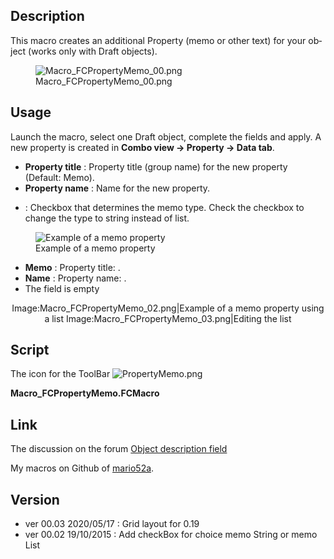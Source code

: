 <languages/>

<div lang="en" dir="ltr" class="mw-content-ltr">
{{Macro
|Name=Macro_PropertyMemo
|Icon=PropertyMemo.png
|Description={{ColoredText|#ff0000|#ffffff|New version GUI modifyed for the HD dpi (QGridLayout) run only FC version 0.19 and more (PySide2 Qt5)}} <br/> <br/> 
For the precedent version see [https://gist.githubusercontent.com/mario52a/eafcf79703fab64b8da5/raw/51702c17fb4b205da52488bf2a239011bbbc9da5/Macro_FCPropertyMemo.FCMacro Macro_FCPropertyMemo.FCMacro] and install it manually.<br/><br/>
This macro creates an additional Property (memo or other text) for your object (works only with Draft objects).
|Author=Mario52
|Version=2020-05-17
|FCVersion=0.19
|Download=[https://wiki.freecad.org/images/f/f2/PropertyMemo.png ToolBar Icon]
}}
</div>

<div lang="en" dir="ltr" class="mw-content-ltr">
==Description==
</div>

<div lang="en" dir="ltr" class="mw-content-ltr">
This macro creates an additional Property (memo or other text) for your object (works only with Draft objects).
</div>

[[Image:Macro_FCPropertyMemo_00.png]]
<div lang="en" dir="ltr" class="mw-content-ltr">
{{Caption|Adding one property Memo → Name}}
</div>

<div lang="en" dir="ltr" class="mw-content-ltr">
==Usage==
</div>

<div lang="en" dir="ltr" class="mw-content-ltr">
Launch the macro, select one Draft object, complete the fields and apply. A new property is created in '''Combo view → Property → Data tab'''.
</div>

<div lang="en" dir="ltr" class="mw-content-ltr">
*'''Property title''' : Property title (group name) for the new property (Default: Memo).
*'''Property name''' : Name for the new property.
*{{CheckBox|TRUE|UnCheck for String}} : Checkbox that determines the memo type. Check the checkbox to change the type to string instead of list.
</div>


<div lang="en" dir="ltr" class="mw-content-ltr">
[[File:Macro_FCPropertyMemo_01.png|left|Example of a memo property]]
</div>

{{clear}}

<div lang="en" dir="ltr" class="mw-content-ltr">
* '''Memo''' : Property title: {{Value|Memo}}.
* '''Name''' : Property name: {{Value|Name}}.
* The field is empty
</div>

<div lang="en" dir="ltr" class="mw-content-ltr">
<center>
<gallery widths="400" heights="200">
Image:Macro_FCPropertyMemo_02.png|Example of a memo property using a list
Image:Macro_FCPropertyMemo_03.png|Editing the list
</gallery>
</center>
{{clear}}
</div>

<div lang="en" dir="ltr" class="mw-content-ltr">
==Script==
</div>

<div lang="en" dir="ltr" class="mw-content-ltr">
The icon for the ToolBar [[File:PropertyMemo.png]]
</div>


'''Macro_FCPropertyMemo.FCMacro''' 

{{MacroCode|code=

# -*- coding: utf-8 -*-
from __future__ import unicode_literals
"""
***************************************************************************
*   Copyright (c) 2015, 2016, 2017, 2018, 2019, 2020 <mario52>            *
*                                                                         *
*   This file is a supplement to the FreeCAD CAx development system.      *
*                                                                         *
*   This program is free software; you can redistribute it and/or modify  *
*   it under the terms of the GNU Lesser General Public License (LGPL)    *
*   as published by the Free Software Foundation; either version 2 of     *
*   the License, or (at your option) any later version.                   *
*   for detail see the LICENCE text file.                                 *
**                                                                       **
*   Use at your own risk. The author assumes no liability for data loss.  *
*              It is advised to backup your data frequently.              *
*             If you do not trust the software do not use it.             *
**                                                                       **
*   This software is distributed in the hope that it will be useful,      *
*   but WITHOUT ANY WARRANTY; without even the implied warranty of        *
*   MERCHANTABILITY or FITNESS FOR A PARTICULAR PURPOSE.  See the         *
*   GNU Library General Public License for more details.                  *
*                                                                         *
*   You should have received a copy of the GNU Library General Public     *
*   License along with this macro; if not, write to the Free Software     *
*   Foundation, Inc., 59 Temple Place, Suite 330, Boston, MA  02111-1307  *
*   USA                                                                   *
***************************************************************************
*           WARNING! All changes in this file will be lost and            *  
*                  may cause malfunction of the program                   *
***************************************************************************
"""
#Macro_FCPropertyMemo 28/09/2015, 19/10/2015, 2020/05/17
#
#
#OS: Windows 10 (10.0)
#Word size of OS: 64-bit
#Word size of FreeCAD: 64-bit
#Version: 0.19.20887 (Git)
#Build type: Release
#Branch: master
#Hash: 42c56d9fef82b484448e3730eb7da69c48fe1374
#Python version: 3.6.8
#Qt version: 5.12.1
#Coin version: 4.0.0a
#OCC version: 7.3.0
#Locale: French/Mars (fr_MA)
#
#
__title__   = "Macro_FCPropertyMemo"
__author__  = "Mario52"
__url__     = "https://wiki.freecad.org/Macro_PropertyMemo"
__urlGist   = "https://gist.github.com/mario52a/eafcf79703fab64b8da5"
__version__ = "00.03"
__date__    = "2020/05/17"  #YYYY/MM/DD

#### Test FreeCAD.Version simple ############################################################################################################
if int(FreeCAD.Version()[1]) < 19:      # Version de FreeCAD
    FreeCAD.Console.PrintMessage("This version " + __title__ + " rmu  work with the FreeCAD 0.19 or higher." + "\n\n")
    FreeCAD.Console.PrintMessage("For the precedent version see the page " + "\n\n")
    FreeCAD.Console.PrintMessage("https://gist.githubusercontent.com/mario52a/eafcf79703fab64b8da5/raw/51702c17fb4b205da52488bf2a239011bbbc9da5/Macro_FCPropertyMemo.FCMacro" + "\n\n")

#### Test FreeCAD.Version simple ############################################################################################################

import PySide2
from PySide2 import (QtWidgets, QtCore, QtGui)
from PySide2.QtWidgets import (QWidget, QApplication, QSlider, QGraphicsView, QGraphicsScene, QVBoxLayout, QStyle)
from PySide2.QtGui import (QPainter, QColor, QIcon)
from PySide2.QtSvg import *
#import Draft, Part, FreeCAD, math, PartGui, FreeCADGui, FreeCAD

global path
#path = FreeCAD.ConfigGet("AppHomePath")
path = FreeCAD.ConfigGet("UserAppData")

global title_01 ; title_01  = "Memo"    # title of menu
global title_02 ; title_02  = ""        # title of propriety
global memo_01  ; memo_01   = ""        # memo
global forString; forString = 1         # memo for String or List
global ui       ; ui        = ""        # 

try:
    _fromUtf8 = QtCore.QString.fromUtf8
except AttributeError:
    def _fromUtf8(s):
        return s

try:
    _encoding = QtGui.QApplication.UnicodeUTF8
    def _translate(context, text, disambig):
        return QtGui.QApplication.translate(context, text, disambig, _encoding)
except AttributeError:
    def _translate(context, text, disambig):
        return QtGui.QApplication.translate(context, text, disambig)

class Ui_MainWindow(object):

    def setupUi(self, MainWindow):
        self.window = MainWindow
        global path
        global title_01
        global title_02
        global memo_01

        ##path###########################################################################
        #path = FreeCAD.ConfigGet("AppHomePath")
        #path = FreeCAD.ConfigGet("UserAppData")
        #path = "your path"
        param = FreeCAD.ParamGet("User parameter:BaseApp/Preferences/Macro")# macro path
        self.path = param.GetString("MacroPath","") + "/"                   # macro path
        self.path = self.path.replace("\\","/")
        #App.Console.PrintMessage(str("Path for the icons : ") + self.path + "\n" + __title__ + " : " +__version__ + " " + __date__ + "\n")
       # #################################################################################

        MainWindow.setObjectName(_fromUtf8("MainWindow"))
#        MainWindow.resize(260, 200)
#        MainWindow.setMinimumSize(QtCore.QSize(254, 163))
#        MainWindow.setMaximumSize(QtCore.QSize(254, 163))

        ###### Read Configuration begin ####
        title_01 = FreeCAD.ParamGet("User parameter:BaseApp/Preferences/Macros/FCMmacros/" + __title__).GetString("LE_Edit_01")
        title_02 = FreeCAD.ParamGet("User parameter:BaseApp/Preferences/Macros/FCMmacros/" + __title__).GetString("LE_Edit_02")
        CBString = FreeCAD.ParamGet("User parameter:BaseApp/Preferences/Macros/FCMmacros/" + __title__).GetBool("CB_String")
        ###### Read Configuration end   ####

        self.centralwidget = QtWidgets.QWidget(MainWindow)
        self.centralwidget.setObjectName(_fromUtf8("centralwidget"))

        self.groupBox = QtWidgets.QGroupBox()

        self.label_00 = QtWidgets.QLabel()
        self.label_00.setAlignment(QtCore.Qt.AlignCenter)
        font = QtGui.QFont()
        font.setPointSize(10)
        font.setBold(True)
        font.setUnderline(True)
        font.setWeight(80)
        self.label_00.setFont(font)

        self.label_01 = QtWidgets.QLabel()

        self.LE_Edit_01 = QtWidgets.QLineEdit()              # title property
        self.LE_Edit_01.setText(_fromUtf8(title_01))
        self.LE_Edit_01.textChanged.connect(self.on_LE_Edit_01_Pressed)

        self.label_02 = QtWidgets.QLabel()

        self.LE_Edit_02 = QtWidgets.QLineEdit()              # title name
        self.LE_Edit_02.setText(_fromUtf8(title_02))
        self.LE_Edit_02.textChanged.connect(self.on_LE_Edit_02_Pressed)    #

#        self.label_03 = QtWidgets.QLabel()

#        self.LE_Edit_03 = QtWidgets.QLineEdit()              # memo 
#        self.LE_Edit_03.textChanged.connect(self.on_LE_Edit_03_Pressed)    #

        self.CB_String = QtWidgets.QCheckBox()                      # for String or List
        self.CB_String.setChecked(CBString)
        self.CB_String.clicked.connect(self.on_CB_String_clicked)   # connect on def "on_checkBox_1_clicked"

        self.PB_Help = QtWidgets.QPushButton()
        self.PB_Help.setToolTip(_fromUtf8("Help on line  " + __version__ + "  " + __date__ + " rmu"))
        self.PB_Help.setIcon(QtGui.QIcon.fromTheme("help",QtGui.QIcon(":/icons/help-browser.svg")))
        self.PB_Help.clicked.connect(self.on_PB_Help)    #

        self.PB_Button_01 = QtWidgets.QPushButton()
        self.PB_Button_01.setIcon(QtGui.QIcon.fromTheme("refresh",QtGui.QIcon(":/icons/view-refresh.svg")))
        self.PB_Button_01.clicked.connect(self.on_PB_Button_01_clicked)    #

        self.PB_Button_02 = QtWidgets.QPushButton()
#        self.PB_Button_02.setIcon(QIcon(QApplication.style().standardIcon(QStyle.SP_DialogOkButton))) #
        self.PB_Button_02.setIcon(QtGui.QIcon.fromTheme("execute",QtGui.QIcon(":/icons/button_valid.svg")))
        self.PB_Button_02.clicked.connect(self.on_PB_Button_02_clicked)    #

        self.PB_Button_03 = QtWidgets.QPushButton()
        self.PB_Button_03.setIcon(QtGui.QIcon.fromTheme("close",QtGui.QIcon(":/icons/application-exit.svg")))
        self.PB_Button_03.clicked.connect(self.on_PB_Button_03_clicked)    #

        #### Layout debut ########################
        self.grid0 = QtWidgets.QGridLayout(self.centralwidget)
        self.grid0.setContentsMargins(10, 10, 10, 10)
        self.grid0.addWidget(self.groupBox, 0, 0, 1, 1)
        self.gridLayout = QtWidgets.QGridLayout(self.groupBox)
        self.gridLayout.addWidget(self.label_00, 1, 0, 1, 4)
        self.gridLayout.addWidget(self.label_01, 2, 0, 1, 4)
        self.gridLayout.addWidget(self.LE_Edit_01, 3, 0, 1, 4)
        self.gridLayout.addWidget(self.label_02, 4, 0, 1, 2)
        self.gridLayout.addWidget(self.CB_String, 4, 2, 1, 2)
        self.gridLayout.addWidget(self.LE_Edit_02, 5, 0, 1, 4)
#        self.gridLayout.addWidget(self.label_03, 6, 0, 1, 4)
#        self.gridLayout.addWidget(self.LE_Edit_03, 7, 0, 1, 3)
        self.gridLayout.addWidget(self.PB_Help, 8, 0, 1, 1)
        self.gridLayout.addWidget(self.PB_Button_01, 8, 1, 1, 1)
        self.gridLayout.addWidget(self.PB_Button_02, 8, 2, 1, 1)
        self.gridLayout.addWidget(self.PB_Button_03, 8, 3, 1, 1)
        #### Layout fin ###########################

        MainWindow.setCentralWidget(self.centralwidget)
        self.retranslateUi(MainWindow)
        QtCore.QMetaObject.connectSlotsByName(MainWindow)

    def retranslateUi(self, MainWindow):
        MainWindow.setWindowFlags(PySide2.QtCore.Qt.WindowStaysOnTopHint)                 # PySide2 cette fonction met la fenetre en avant

        MainWindow.setWindowIcon(QtGui.QIcon(_fromUtf8(self.path + "PropertyMemo.png")))  # change l'icone de la fenetre principale
        _translate = QtCore.QCoreApplication.translate
        MainWindow.setWindowTitle(_translate("MainWindow", "FCPropertyMemo"))

        self.groupBox.setTitle(_translate("MainWindow", "ver : " + __version__ + " : " + __date__ + " (rmu)"))
        self.label_00.setText(_translate("MainWindow", "FCProperty Memo"))
        self.label_01.setText(_translate("MainWindow", "Property title"))
        self.label_02.setText(_translate("MainWindow", "Property name"))
        self.CB_String.setText(_translate("MainWindow", "UnCheck for String"))
        self.LE_Edit_02.setToolTip("Title of property")
#        self.label_03.setText(_translate("MainWindow", "Memo"))
#        self.LE_Edit_03.setText(_fromUtf8(""))
#        self.LE_Edit_03.setToolTip("Text memo")
        self.PB_Help.setText(_translate("MainWindow", "Wiki"))
        self.PB_Button_01.setText(_translate("MainWindow", "Reset"))
        self.PB_Button_02.setText(_translate("MainWindow", "Validate"))
        self.PB_Button_03.setText(_translate("MainWindow", "Quit"))
        self.CB_String.setToolTip("The memo is a string by default"+"\n"+
                                  "If the checkBox is checked the memo is a list in one window"+"\n"+
                                  "Clic the '...' in ComboView > Data")

    def on_LE_Edit_01_Pressed(self):        # Line edit 01 title
        global title_01

        title_01 = self.LE_Edit_01.text()
#        App.Console.PrintMessage(title_01+"\n")

    def on_LE_Edit_02_Pressed(self):        # Line edit 02 title property
        global title_02

        title_02 = self.LE_Edit_02.text()
#        App.Console.PrintMessage(title_02+"\n")

#    def on_LE_Edit_03_Pressed(self):        # Line edit 03 memo
#        global memo_01
#        memo_01 = self.LE_Edit_03.text()
#        App.Console.PrintMessage(memo_01+"\n")

    def on_CB_String_clicked(self):         # connection on_checkBox_1_clicked
        global forString

        if self.CB_String.isChecked():      # if checkbox_01 is checked then ....
            forString = 1
            self.CB_String.setText("UnCheck for String")
        else :
            forString = 0
            self.CB_String.setText("Check for List")
#        App.Console.PrintMessage("on_CB_String_clicked "+str(forString)+"\n")

    def on_PB_Button_01_clicked(self):      # Button Reset
        global title_01
        global title_02
        global memo_01
        global forString

        self.LE_Edit_01.clear()
        title_01 = "Memo"
        self.LE_Edit_01.setText(_fromUtf8(title_01))
        self.LE_Edit_02.clear()
        title_02 = ""
#        self.LE_Edit_03.clear()
#        memo_01 = ""
        self.CB_String.setChecked(True)
        forString = 1
        self.CB_String.setText("UnCheck for String")
#        App.Console.PrintMessage("on_PB_Button_01_clicked\n")

    def on_PB_Button_02_clicked(self):      # Button Validate
        global ui
        global title_01
        global title_02
        global memo_01
        global forString

#        try:
        obj = ""
        obj = FreeCADGui.Selection.getSelection()[0]
        op  = obj.PropertiesList
        pas = 0
        if (title_02 != ""):
            for p in op:
                if str(p) == title_02:
                    App.Console.PrintWarning("This Property is already present"+"\n")
                    pas = 0
                    break
                else :
                    pas = 1
            if pas == 1:
                    if forString == 0 :                         # title_02 = sous titre, title_01 = titre
                        a = obj.addProperty("App::PropertyString",title_02, title_01, "_Memo")       # create a memo string
                        #FreeCAD.ActiveDocument.getObject(obj.Name) = memo_01
                    else :
                        a = obj.addProperty("App::PropertyStringList",title_02, title_01, "_Memo")   # Create a list in window
                    Gui.Selection.clearSelection(obj.Name)
                    Gui.Selection.addSelection(obj)
                    App.activeDocument().recompute()
            #ui.on_PB_Button_01_clicked()    # Reset
        else:
            App.Console.PrintMessage("Field empty"+"\n")

#        except Exception:
#                    App.Console.PrintWarning("Object not selected or not Draft object"+"\n")
                
        App.Console.PrintMessage("on_PB_Button_02_clicked\n")

    def on_PB_Button_03_clicked(self):      # Button Quit
        App.Console.PrintMessage("End FCPropertyMemo"+"\n\n")
        ###### Write Configuration begin ####
        FreeCAD.ParamGet("User parameter:BaseApp/Preferences/Macros/FCMmacros/" + __title__).SetBool("CB_String", self.CB_String.isChecked())# True or False
        FreeCAD.ParamGet("User parameter:BaseApp/Preferences/Macros/FCMmacros/" + __title__).SetString("LE_Edit_01", title_01) # ""
        FreeCAD.ParamGet("User parameter:BaseApp/Preferences/Macros/FCMmacros/" + __title__).SetString("LE_Edit_02", "") # title_02
        ###### Write Configuration end   ####
        self.window.hide()

    def on_PB_Help(self): # Button Help
        import WebGui
        WebGui.openBrowser(__url__)
        App.Console.PrintMessage(__url__ + "\n")

FreeCAD.ParamGet("User parameter:BaseApp/Preferences/Macros/FCMmacros/" + __title__).SetString("Version",__version__ + " (" + __date__ + ")")# 

MainWindow = QtWidgets.QMainWindow()
ui = Ui_MainWindow()
ui.setupUi(MainWindow)
MainWindow.show()



}}

<div lang="en" dir="ltr" class="mw-content-ltr">
==Link==
</div>

<div lang="en" dir="ltr" class="mw-content-ltr">
The discussion on the forum [https://forum.freecad.org/viewtopic.php?f=3&t=12282 Object description field]
</div>

<div lang="en" dir="ltr" class="mw-content-ltr">
My macros on Github of [https://gist.github.com/mario52a mario52a].
</div>

<div lang="en" dir="ltr" class="mw-content-ltr">
==Version==
</div>

<div lang="en" dir="ltr" class="mw-content-ltr">
* ver 00.03 2020/05/17 : Grid layout for 0.19
* ver 00.02 19/10/2015 : Add checkBox for choice memo String or memo List
</div>